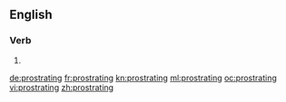 ==English==

===Verb===
{{head|en}}

# {{present participle of|prostrate|lang=en}}

[[de:prostrating]]
[[fr:prostrating]]
[[kn:prostrating]]
[[ml:prostrating]]
[[oc:prostrating]]
[[vi:prostrating]]
[[zh:prostrating]]